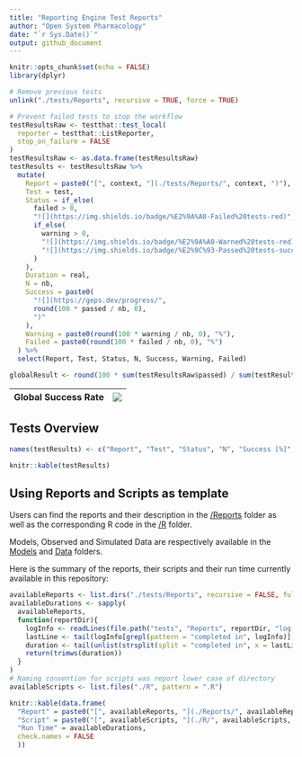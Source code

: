 ---
title: "Reporting Engine Test Reports"
author: "Open System Pharmacology"
date: "`r Sys.Date()`"
output: github_document
---

<!-- README.md is generated from README.Rmd. Please edit that file -->

```{r setup, include=FALSE}
knitr::opts_chunk$set(echo = FALSE)
library(dplyr)
```

<!-- 
Run testthat and get list of test results 
Note that "test_local" runs the scripts in ./R and then performs the tests
testResults includes a list per test script, which contains the following results
file, context, test, nb, failed, skipped, error, warning, user, system, real, passed, result

Turning the list to data.frame and extracting the relevant data will give a great overview of the test results
-->

```{r, include=FALSE}
# Remove previous tests
unlink("./tests/Reports", recursive = TRUE, force = TRUE)

# Prevent failed tests to stop the workflow
testResultsRaw <- testthat::test_local(
  reporter = testthat::ListReporter,
  stop_on_failure = FALSE
)
testResultsRaw <- as.data.frame(testResultsRaw)
testResults <- testResultsRaw %>%
  mutate(
    Report = paste0("[", context, "](./tests/Reports/", context, ")"),
    Test = test,
    Status = if_else(
      failed > 0,
      "![](https://img.shields.io/badge/%E2%9A%A0-Failed%20tests-red)",
      if_else(
        warning > 0,
        "![](https://img.shields.io/badge/%E2%9A%A0-Warned%20tests-red)",
        "![](https://img.shields.io/badge/%E2%9C%93-Passed%20tests-success)"
      )
    ),
    Duration = real,
    N = nb,
    Success = paste0(
      "![](https://geps.dev/progress/",
      round(100 * passed / nb, 0),
      ")"
    ),
    Warning = paste0(round(100 * warning / nb, 0), "%"),
    Failed = paste0(round(100 * failed / nb, 0), "%")
  ) %>%
  select(Report, Test, Status, N, Success, Warning, Failed)

globalResult <- round(100 * sum(testResultsRaw$passed) / sum(testResultsRaw$nb), 0)
```

|Global Success Rate| ![](https://geps.dev/progress/`r globalResult`)|
|---|---|

## Tests Overview

```{r, results='asis'}
names(testResults) <- c("Report", "Test", "Status", "N", "Success [%]", "Warning [%]", "Failed [%]")

knitr::kable(testResults)
```

## Using Reports and Scripts as template

Users can find the reports and their description in the [/Reports](./Reports) folder as well as the corresponding R code in the [/R](./R) folder.

Models, Observed and Simulated Data are respectively available in the [Models](./Models) and [Data](./Data) folders.

Here is the summary of the reports, their scripts and their run time currently available in this repository:

```{r, results='asis'}
availableReports <- list.dirs("./tests/Reports", recursive = FALSE, full.names = FALSE)
availableDurations <- sapply(
  availableReports,
  function(reportDir){
    logInfo <- readLines(file.path("tests", "Reports", reportDir, "log-info.txt"), warn = FALSE)
    lastLine <- tail(logInfo[grepl(pattern = "completed in", logInfo)], 1)
    duration <- tail(unlist(strsplit(split = "completed in", x = lastLine)), 1)
    return(trimws(duration))
  }
)
# Naming convention for scripts was report lower case of directory
availableScripts <- list.files("./R", pattern = ".R")

knitr::kable(data.frame(
  "Report" = paste0("[", availableReports, "](./Reports/", availableReports, "/Report.md)"),
  "Script" = paste0("[", availableScripts, "](./R/", availableScripts, ")"),
  "Run Time" = availableDurations,
  check.names = FALSE
  ))

```

